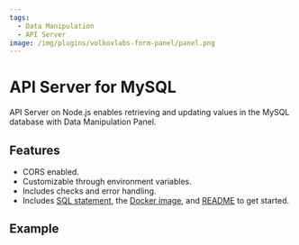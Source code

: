 ```yaml
---
tags:
  - Data Manipulation
  - API Server
image: /img/plugins/volkovlabs-form-panel/panel.png
---
```



# API Server for MySQL

API Server on Node.js enables retrieving and updating values in the MySQL database with Data Manipulation Panel.

## Features

- CORS enabled.
- Customizable through environment variables.
- Includes checks and error handling.
- Includes [SQL statement](https://github.com/VolkovLabs/volkovlabs-form-panel/blob/main/server-mysql/feedbacks.sql), the [Docker image](https://github.com/VolkovLabs/volkovlabs-form-panel/blob/main/server-mysql/Dockerfile), and [README](https://github.com/VolkovLabs/volkovlabs-form-panel/blob/main/server-mysql/README.md) to get started.

## Example

<Code
  url="https://github.com/VolkovLabs/volkovlabs-form-panel/blob/main/server-mysql/server.ts"
  language="js"
/>
